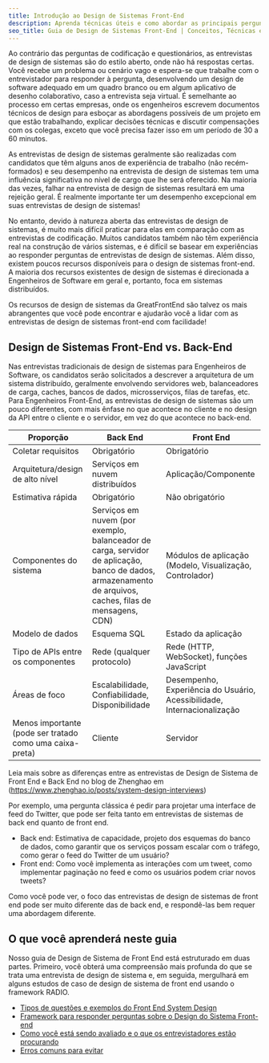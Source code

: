 ```yaml
---
title: Introdução ao Design de Sistemas Front-End
description: Aprenda técnicas úteis e como abordar as principais perguntas de design de sistemas front-end, escritas por ex-entrevistadores de empresas de tecnologia renomadas FAANG.
seo_title: Guia de Design de Sistemas Front-End | Conceitos, Técnicas e Perguntas
---
```


Ao contrário das perguntas de codificação e questionários, as entrevistas de design de sistemas são do estilo aberto, onde não há respostas certas. Você recebe um problema ou cenário vago e espera-se que trabalhe com o entrevistador para responder à pergunta, desenvolvendo um design de software adequado em um quadro branco ou em algum aplicativo de desenho colaborativo, caso a entrevista seja virtual. É semelhante ao processo em certas empresas, onde os engenheiros escrevem documentos técnicos de design para esboçar as abordagens possíveis de um projeto em que estão trabalhando, explicar decisões técnicas e discutir compensações com os colegas, exceto que você precisa fazer isso em um período de 30 a 60 minutos.

As entrevistas de design de sistemas geralmente são realizadas com candidatos que têm alguns anos de experiência de trabalho (não recém-formados) e seu desempenho na entrevista de design de sistemas tem uma influência significativa no nível de cargo que lhe será oferecido. Na maioria das vezes, falhar na entrevista de design de sistemas resultará em uma rejeição geral. É realmente importante ter um desempenho excepcional em suas entrevistas de design de sistemas!

No entanto, devido à natureza aberta das entrevistas de design de sistemas, é muito mais difícil praticar para elas em comparação com as entrevistas de codificação. Muitos candidatos também não têm experiência real na construção de vários sistemas, e é difícil se basear em experiências ao responder perguntas de entrevistas de design de sistemas. Além disso, existem poucos recursos disponíveis para o design de sistemas front-end. A maioria dos recursos existentes de design de sistemas é direcionada a Engenheiros de Software em geral e, portanto, foca em sistemas distribuídos.

Os recursos de design de sistemas da GreatFrontEnd são talvez os mais abrangentes que você pode encontrar e ajudarão você a lidar com as entrevistas de design de sistemas front-end com facilidade!

## Design de Sistemas Front-End vs. Back-End

Nas entrevistas tradicionais de design de sistemas para Engenheiros de Software, os candidatos serão solicitados a descrever a arquitetura de um sistema distribuído, geralmente envolvendo servidores web, balanceadores de carga, caches, bancos de dados, microsserviços, filas de tarefas, etc. Para Engenheiros Front-End, as entrevistas de design de sistemas são um pouco diferentes, com mais ênfase no que acontece no cliente e no design da API entre o cliente e o servidor, em vez do que acontece no back-end.

| Proporção | Back End | Front End |
| --- | --- | --- |
| Coletar requisitos | Obrigatório | Obrigatório |
| Arquitetura/design de alto nível | Serviços em nuvem distribuídos | Aplicação/Componente |
| Estimativa rápida | Obrigatório | Não obrigatório |
| Componentes do sistema | Serviços em nuvem (por exemplo, balanceador de carga, servidor de aplicação, banco de dados, armazenamento de arquivos, caches, filas de mensagens, CDN) | Módulos de aplicação (Modelo, Visualização, Controlador) |
| Modelo de dados | Esquema SQL | Estado da aplicação |
| Tipo de APIs entre os componentes | Rede (qualquer protocolo) | Rede (HTTP, WebSocket), funções JavaScript |
| Áreas de foco | Escalabilidade, Confiabilidade, Disponibilidade | Desempenho, Experiência do Usuário, Acessibilidade, Internacionalização |
| Menos importante (pode ser tratado como uma caixa-preta) | Cliente | Servidor |

Leia mais sobre as diferenças entre as entrevistas de Design de Sistema de Front End e Back End no blog de Zhenghao em (https://www.zhenghao.io/posts/system-design-interviews)

Por exemplo, uma pergunta clássica é pedir para projetar uma interface de feed do Twitter, que pode ser feita tanto em entrevistas de sistemas de back end quanto de front end.

- Back end: Estimativa de capacidade, projeto dos esquemas do banco de dados, como garantir que os serviços possam escalar com o tráfego, como gerar o feed do Twitter de um usuário?
- Front end: Como você implementa as interações com um tweet, como implementar paginação no feed e como os usuários podem criar novos tweets?

Como você pode ver, o foco das entrevistas de design de sistemas de front end pode ser muito diferente das de back end, e respondê-las bem requer uma abordagem diferente.

## O que você aprenderá neste guia

Nosso guia de Design de Sistema de Front End está estruturado em duas partes. Primeiro, você obterá uma compreensão mais profunda do que se trata uma entrevista de design de sistema e, em seguida, mergulhará em alguns estudos de caso de design de sistema de front end usando o framework RADIO.

- [Tipos de questões e exemplos do Front End System Design](/system-design/types-of-questions)
- [Framework para responder perguntas sobre o Design do Sistema Front-end](/system-design/framework)
- [Como você está sendo avaliado e o que os entrevistadores estão procurando](/system-design/evaluation-axes)
- [Erros comuns para evitar](/system-design/common-mistakes)
